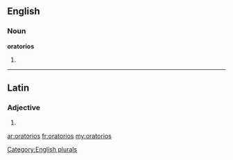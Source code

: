 ==English==

===Noun===
'''oratorios'''

# {{plural of|[[oratorio]]}}

[[Category:English plurals]]

----

==Latin==

===Adjective===
{{la-adj-form|ōrātōriōs}}

# {{inflection of|oratorius|ōrātōrius|acc|m|p|lang=la}}
{{count page|[[Wiktionary:Page count]]}}

[[ar:oratorios]]
[[fr:oratorios]]
[[my:oratorios]]